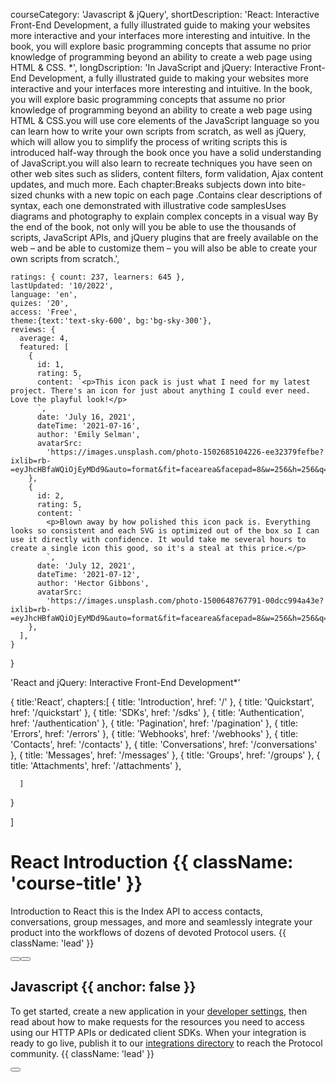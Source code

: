 
  courseCategory: 'Javascript & jQuery',
  shortDescription:
    'React: Interactive Front-End Development, a fully illustrated guide to making your websites more interactive and your interfaces more interesting and intuitive. In the book, you will explore basic programming concepts that assume no prior knowledge of programming beyond an ability to create a web page using HTML & CSS. *',
  longDscription:
    'In JavaScript and jQuery: Interactive Front-End Development, a fully illustrated guide to making your websites more interactive and your interfaces more interesting and intuitive. In the book, you will explore basic programming concepts that assume no prior knowledge of programming beyond an ability to create a web page using HTML & CSS.you will use core elements of the JavaScript language so you can learn how to write your own scripts from scratch, as well as jQuery, which will allow you to simplify the process of writing scripts this is introduced half-way through the book once you have a solid understanding of JavaScript.you will also learn to recreate techniques you have seen on other web sites such as sliders, content filters, form validation, Ajax content updates, and much more. Each chapter:Breaks subjects down into bite-sized chunks with a new topic on each page .Contains clear descriptions of syntax, each one demonstrated with illustrative code samplesUses diagrams and photography to explain complex concepts in a visual way By the end of the book, not only will you be able to use the thousands of scripts, JavaScript APIs, and jQuery plugins that are freely available on the web – and be able to customize them – you will also be able to create your own scripts from scratch.',

    ratings: { count: 237, learners: 645 },
    lastUpdated: '10/2022',
    language: 'en',
    quizes: '20',
    access: 'Free',
    theme:{text:'text-sky-600', bg:'bg-sky-300'},
    reviews: {
      average: 4,
      featured: [
        {
          id: 1,
          rating: 5,
          content: `<p>This icon pack is just what I need for my latest project. There's an icon for just about anything I could ever need. Love the playful look!</p>
          `,
          date: 'July 16, 2021',
          dateTime: '2021-07-16',
          author: 'Emily Selman',
          avatarSrc:
            'https://images.unsplash.com/photo-1502685104226-ee32379fefbe?ixlib=rb-=eyJhcHBfaWQiOjEyMDd9&auto=format&fit=facearea&facepad=8&w=256&h=256&q=80',
        },
        {
          id: 2,
          rating: 5,
          content: `
            <p>Blown away by how polished this icon pack is. Everything looks so consistent and each SVG is optimized out of the box so I can use it directly with confidence. It would take me several hours to create a single icon this good, so it's a steal at this price.</p>
            `,
          date: 'July 12, 2021',
          dateTime: '2021-07-12',
          author: 'Hector Gibbons',
          avatarSrc:
            'https://images.unsplash.com/photo-1500648767791-00dcc994a43e?ixlib=rb-=eyJhcHBfaWQiOjEyMDd9&auto=format&fit=facearea&facepad=8&w=256&h=256&q=80',
        },
      ],
    }

}

  'React and jQuery: Interactive Front-End Development*'


  {
    title:'React',
    chapters:[
      { title: 'Introduction', href: '/' },
      { title: 'Quickstart', href: '/quickstart' },
      { title: 'SDKs', href: '/sdks' },
      { title: 'Authentication', href: '/authentication' },
      { title: 'Pagination', href: '/pagination' },
      { title: 'Errors', href: '/errors' },
      { title: 'Webhooks', href: '/webhooks' },
      { title: 'Contacts', href: '/contacts' },
      { title: 'Conversations', href: '/conversations' },
      { title: 'Messages', href: '/messages' },
      { title: 'Groups', href: '/groups' },
      { title: 'Attachments', href: '/attachments' },

      ]

}

]

<HeroPattern />

# React Introduction {{ className: 'course-title' }}

Introduction to React this is the Index API to access contacts, conversations, group messages, and more and seamlessly integrate your product into the workflows of dozens of devoted Protocol users. {{ className: 'lead' }}

<div className="not-prose mb-16 mt-6 flex gap-3">
  <Button href="/quickstart" arrow="right" children="Quickstart" />
  <Button href="/sdks" variant="outline" children="Explore SDKs" />
</div>

## Javascript {{ anchor: false }}

To get started, create a new application in your [developer settings](#), then read about how to make requests for the resources you need to access using our HTTP APIs or dedicated client SDKs. When your integration is ready to go live, publish it to our [integrations directory](#) to reach the Protocol community. {{ className: 'lead' }}

<div className="not-prose">
  <Button
    href="/sdks"
    variant="text"
    arrow="right"
    children="Get your API key"
  />
</div>

<Guides />

<Resources />
